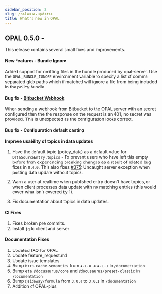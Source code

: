 ```yaml
---
sidebar_position: 2
slug: /release-updates
title: What's new in OPAL
---
```


## OPAL 0.5.0 -

This release contains several small fixes and improvements.

#### New Features - Bundle Ignore

Added support for omitting files in the bundle produced by opal-server. Use the `OPAL_BUNDLE_IGNORE` environment
variable to specify a list of comma separated glob paths which if matched will ignore a file from being included in
the policy bundle.

#### Bug fix - [Bitbucket Webhook](https://github.com/permitio/opal/issues/381):

When sending a webhook from Bitbucket to the OPAL server with an secret configured then the the response on the
request is an 401, no secret was provided. This is unexpected as the configuration looks correct.

#### Bug fix - [Configuration default casting](https://github.com/permitio/opal/pull/371)

#### Improve usability of topics in data updates

1. Have the default topic (policy_data) as a default value for `DataSourceEntry.topics` - To prevent users who have left
   this empty before from experiencing breaking changes as a result of related bug fixes in `0.4.0`. This also fixes [#375](https://github.com/permitio/opal/issues/375): Uncaught server exception when posting data update without topics.

2. Warn a user at realtime when published entry doesn't have topics, or when client processes data update with no matching entries
   (this would cover what isn't covered by 1).

3. Fix documentation about topics in data updates.

#### CI Fixes

1. Fixes broken pre commits.
2. Install `jq` to client and server

#### Documentation Fixes

1.  Updated FAQ for OPAL
2.  Update feature_request.md
3.  Update issue templates
4.  Bump `http-cache-semantics` from `4.1.0` to `4.1.1` in `/documentation`
5.  Bump `eta`, `@docusaurus/core` and `@docusaurus/preset-classic` in `/documentation`
6.  Bump `@sideway/formula` from `3.0.0` to `3.0.1` in `/documentation`
7.  Addition of OPAL-plus

